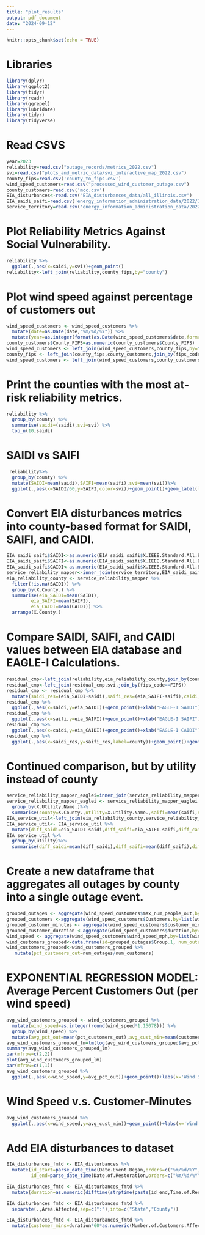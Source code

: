```yaml
---
title: "plot_results"
output: pdf_document
date: "2024-09-12"
---
```


```r
knitr::opts_chunk$set(echo = TRUE)
```

# Libraries

```r
library(dplyr)
library(ggplot2)
library(tidyr)
library(readr)
library(ggrepel)
library(lubridate)
library(tidyr)
library(tidyverse)
```
# Read CSVS
```r
year=2023
reliability=read.csv("outage_records/metrics_2022.csv")
svi=read.csv("plots_and_metric_data/svi_interactive_map_2022.csv")
county_fips=read.csv('county_to_fips.csv')
wind_speed_customers=read.csv("processed_wind_customer_outage.csv")
county_customers=read.csv('mcc.csv')
EIA_disturbances<-read.csv("EIA_disturbances_data/all_illinois.csv")
EIA_saidi_saifi=read.csv('energy_information_administration_data/2022/Illinois/Reliability_2022_Illinois.csv')
service_territory=read.csv('energy_information_administration_data/2022/Illinois/Service_Territory_2022_Illinois.csv')
```

# Plot Reliability Metrics Against Social Vulnerability.
```r
reliability %>%
  ggplot(.,aes(x=saidi,y=svi))+geom_point()
reliability<-left_join(reliability,county_fips,by="county")
```

# Plot wind speed against percentage of customers out
```r
wind_speed_customers <- wind_speed_customers %>%
  mutate(date=as.Date(date,"%m/%d/%Y")) %>%
  mutate(year=as.integer(format(as.Date(wind_speed_customers$date,format="%m/%d/%Y"),"%Y")))
county_customers$County_FIPS=as.numeric(county_customers$County_FIPS)
wind_speed_customers <- left_join(wind_speed_customers,county_fips,by="county")
county_fips <- left_join(county_fips,county_customers,join_by(fips_code==County_FIPS))
wind_speed_customers <- left_join(wind_speed_customers,county_customers,join_by(fips_code==County_FIPS))
```

# Print the counties with the most at-risk reliability metrics.
```r
reliability %>%
  group_by(county) %>%
  summarise(saidi=(saidi),svi=svi) %>%
  top_n(10,saidi)
```
# SAIDI vs SAIFI
```r
 reliability%>%
  group_by(county) %>%
  mutate(SAIDI=mean(saidi),SAIFI=mean(saifi),svi=mean(svi))%>%
  ggplot(.,aes(x=SAIDI/60,y=SAIFI,color=svi))+geom_point()+geom_label(label=reliability$county,size=2)
```
# Convert EIA disturbances metrics into county-based format for SAIDI, SAIFI, and CAIDI.
```r
EIA_saidi_saifi$SAIDI<-as.numeric(EIA_saidi_saifi$X.IEEE.Standard.All.Events..With.Major.Event.Days..SAIDI..minutes.per.year..)
EIA_saidi_saifi$SAIFI<-as.numeric(EIA_saidi_saifi$X.IEEE.Standard.All.Events..With.Major.Event.Days..SAIFI..times.per.year..)
EIA_saidi_saifi$CAIDI<-as.numeric(EIA_saidi_saifi$X.IEEE.Standard.All.Events..With.Major.Event.Days..CAIDI..minutes.per.interruption..)
service_reliability_mapper<-inner_join(service_territory,EIA_saidi_saifi,join_by('X.Utility.Name.'=='X.Utility.Characteristics..Utility.Name.'))
eia_reliability_county <- service_reliability_mapper %>%
  filter(!is.na(SAIDI)) %>%
  group_by(X.County.) %>%
  summarise(eia_SAIDI=mean(SAIDI),
         eia_SAIFI=mean(SAIFI),
         eia_CAIDI=mean(CAIDI)) %>%
  arrange(X.County.)
```
# Compare SAIDI, SAIFI, and CAIDI values between EIA database and EAGLE-I Calculations.
```r

residual_cmp<-left_join(reliability,eia_reliability_county,join_by(county==X.County.))
residual_cmp<-left_join(residual_cmp,svi,join_by(fips_code==FIPS))
residual_cmp <- residual_cmp %>%
  mutate(saidi_res=(eia_SAIDI-saidi),saifi_res=(eia_SAIFI-saifi),caidi_res=(eia_CAIDI-caidi))
residual_cmp %>%
  ggplot(.,aes(x=saidi,y=eia_SAIDI))+geom_point()+xlab("EAGLE-I SAIDI")+ylab("EIA SAIDI")+geom_abline(slope=1,intercept=0)
residual_cmp %>%
  ggplot(.,aes(x=saifi,y=eia_SAIFI))+geom_point()+xlab("EAGLE-I SAIFI")+ylab("EIA SAIFI")+geom_abline(slope=1,intercept=0)
residual_cmp %>%
  ggplot(.,aes(x=caidi,y=eia_CAIDI))+geom_point()+xlab("EAGLE-I CAIDI")+ylab("EIA CAIDI")+geom_abline(slope=1,intercept=0)
residual_cmp %>%
  ggplot(.,aes(x=saidi_res,y=saifi_res,label=county))+geom_point()+geom_text_repel()
```
# Continued comparison, but by utility instead of county
```r
service_reliability_mapper_eaglei=inner_join(service_reliability_mapper,reliability,join_by(X.County.==county))
service_reliability_mapper_eaglei <- service_reliability_mapper_eaglei %>%
  group_by(X.Utility.Name.)%>%
  summarise(county=X.County.,utility=X.Utility.Name.,saifi=mean(saifi,na.rm=TRUE),saidi=mean(saidi,na.rm=TRUE),caidi=mean(caidi,na.rm=TRUE))
EIA_service_util<-left_join(eia_reliability_county,service_reliability_mapper_eaglei,join_by(X.County.==county))
EIA_service_util<- EIA_service_util %>%
  mutate(diff_saidi=eia_SAIDI-saidi,diff_saifi=eia_SAIFI-saifi,diff_caidi=eia_CAIDI-caidi)
EIA_service_util %>%
  group_by(utility)%>%
  summarise(diff_saidi=mean(diff_saidi),diff_saifi=mean(diff_saifi),diff_caidi=mean(diff_caidi),utility=utility)
```


# Create a new dataframe that aggregates all outages by county into a single outage event.
```r
grouped_outages <- aggregate(wind_speed_customers$max_num_people_out,by=list(wind_speed_customers$date),FUN=sum)
grouped_customers <-aggregate(wind_speed_customers$Customers,by=list(wind_speed_customers$date),FUN=sum)
grouped_customer_minutes <- aggregate(wind_speed_customers$customer_mins,by=list(wind_speed_customers$date),FUN=mean)
grouped_customer_duration <-aggregate(wind_speed_customers$duration,by=list(wind_speed_customers$date),FUN=mean)
wind_speed <- aggregate(wind_speed_customers$wind_speed_mph,by=list(wind_speed_customers$date),FUN=mean)
wind_customers_grouped<-data.frame(id=grouped_outages$Group.1, num_outages=grouped_outages$x,                   num_customers=grouped_customers$x,wind_speed=wind_speed$x,customer_mins=grouped_customer_minutes$x, duration=grouped_customer_duration$x)
wind_customers_grouped<-wind_customers_grouped %>%
   mutate(pct_customers_out=num_outages/num_customers)
```

# EXPONENTIAL REGRESSION MODEL: Average Percent Customers Out (per wind speed)
```r
avg_wind_customers_grouped <- wind_customers_grouped %>%
  mutate(wind_speed=as.integer(round(wind_speed*1.15078))) %>%
  group_by(wind_speed) %>%
  mutate(avg_pct_out=mean(pct_customers_out),avg_cust_min=mean(customer_mins/num_outages))
avg_wind_customers_grouped_lm=lm(log(avg_wind_customers_grouped$avg_pct_out)~wind_speed,avg_wind_customers_grouped)
summary(avg_wind_customers_grouped_lm)
par(mfrow=c(2,2))
plot(avg_wind_customers_grouped_lm)
par(mfrow=c(1,1))
avg_wind_customers_grouped %>%
  ggplot(.,aes(x=wind_speed,y=avg_pct_out))+geom_point()+labs(x='Wind Speed (MPH)',y='Average Percent of Customers Out')
```
# Wind Speed v.s. Customer-Minutes
```r
avg_wind_customers_grouped %>%
  ggplot(.,aes(x=wind_speed,y=avg_cust_min))+geom_point()+labs(x='Wind Speed (MPH)',y='Average Customer Minutes Out')
```
# Add EIA disturbances to dataset
```r
EIA_disturbances_fmtd <- EIA_disturbances %>%
  mutate(id_start=parse_date_time(Date.Event.Began,orders=c("%m/%d/%Y","%Y-%m-%d","%Y-%m-%d %H%M%S")),
         id_end=parse_date_time(Date.of.Restoration,orders=c("%m/%d/%Y","%Y-%m-%d","%Y-%m-%d %H%M%S")))

EIA_disturbances_fmtd <- EIA_disturbances_fmtd %>%
  mutate(duration=as.numeric(difftime(strptime(paste(id_end,Time.of.Restoration),format="%Y-%m-%d   %H:%M:%S"),strptime(paste(id_start,Time.Event.Began),format="%Y-%m-%d %H:%M:%S"))))

EIA_disturbances_fmtd <- EIA_disturbances_fmtd %>%
  separate(.,Area.Affected,sep=c(":"),into=c("State","County"))

EIA_disturbances_fmtd <- EIA_disturbances_fmtd %>%
  mutate(customer_mins=duration*60*as.numeric(Number.of.Customers.Affected))

```

